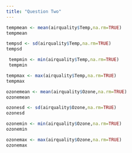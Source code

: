 ```yaml
---
title: "Question Two"
---
```


```r
tempmean <- mean(airquality$Temp,na.rm=TRUE)
tempmean
```

```r
tempsd <- sd(airquality$Temp,na.rm=TRUE)
tempsd
```

```r
 tempmin <- min(airquality$Temp,na.rm=TRUE)
 tempmin
```

```r
tempmax <- max(airquality$Temp,na.rm=TRUE)
tempmax
```

```r
ozonemean <- mean(airquality$Ozone,na.rm=TRUE)
ozonemean
```

```r
ozonesd <- sd(airquality$Ozone,na.rm=TRUE)
ozonesd
```

```r
ozonemin <- min(airquality$Ozone,na.rm=TRUE)
ozonemin
```

```r
ozonemax <- max(airquality$Ozone,na.rm=TRUE)
ozonemax
```
